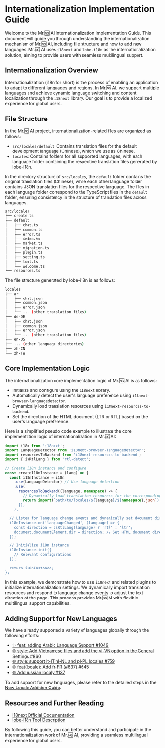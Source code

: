 # Internationalization Implementation Guide

Welcome to the Mr.🆖 AI Internationalization Implementation Guide. This document will guide you through understanding the internationalization mechanism of Mr.🆖 AI, including file structure and how to add new languages. Mr.🆖 AI uses `i18next` and `lobe-i18n` as the internationalization solution, aiming to provide users with seamless multilingual support.

## Internationalization Overview

Internationalization (i18n for short) is the process of enabling an application to adapt to different languages and regions. In Mr.🆖 AI, we support multiple languages and achieve dynamic language switching and content localization through the `i18next` library. Our goal is to provide a localized experience for global users.

## File Structure

In the Mr.🆖 AI project, internationalization-related files are organized as follows:

- `src/locales/default`: Contains translation files for the default development language (Chinese), which we use as Chinese.
- `locales`: Contains folders for all supported languages, with each language folder containing the respective translation files generated by lobe-i18n.

In the directory structure of `src/locales`, the `default` folder contains the original translation files (Chinese), while each other language folder contains JSON translation files for the respective language. The files in each language folder correspond to the TypeScript files in the `default` folder, ensuring consistency in the structure of translation files across languages.

```bash
src/locales
├── create.ts
├── default
│   ├── chat.ts
│   ├── common.ts
│   ├── error.ts
│   ├── index.ts
│   ├── market.ts
│   ├── migration.ts
│   ├── plugin.ts
│   ├── setting.ts
│   ├── tool.ts
│   └── welcome.ts
└── resources.ts
```

The file structure generated by lobe-i18n is as follows:

```bash
locales
├── ar
│   ├── chat.json
│   ├── common.json
│   ├── error.json
│   └── ... (other translation files)
├── de-DE
│   ├── chat.json
│   ├── common.json
│   ├── error.json
│   └── ... (other translation files)
├── en-US
├── ... (other language directories)
├── zh-CN
└── zh-TW
```

## Core Implementation Logic

The internationalization core implementation logic of Mr.🆖 AI is as follows:

- Initialize and configure using the `i18next` library.
- Automatically detect the user's language preference using `i18next-browser-languagedetector`.
- Dynamically load translation resources using `i18next-resources-to-backend`.
- Set the direction of the HTML document (LTR or RTL) based on the user's language preference.

Here is a simplified pseudo code example to illustrate the core implementation logic of internationalization in Mr.🆖 AI:

```ts
import i18n from 'i18next';
import LanguageDetector from 'i18next-browser-languagedetector';
import resourcesToBackend from 'i18next-resources-to-backend';
import { isRtlLang } from 'rtl-detect';

// Create i18n instance and configure
const createI18nInstance = (lang) => {
  const i18nInstance = i18n
    .use(LanguageDetector) // Use language detection
    .use(
      resourcesToBackend((language, namespace) => {
        // Dynamically load translation resources for the corresponding language
        return import(`path/to/locales/${language}/${namespace}.json`);
      }),
    );

  // Listen for language change events and dynamically set document direction
  i18nInstance.on('languageChanged', (language) => {
    const direction = isRtlLang(language) ? 'rtl' : 'ltr';
    document.documentElement.dir = direction; // Set HTML document direction
  });

  // Initialize i18n instance
  i18nInstance.init({
    // Relevant configurations
  });

  return i18nInstance;
};
```

In this example, we demonstrate how to use `i18next` and related plugins to initialize internationalization settings. We dynamically import translation resources and respond to language change events to adjust the text direction of the page. This process provides Mr.🆖 AI with flexible multilingual support capabilities.

## Adding Support for New Languages

We have already supported a variety of languages globally through the following efforts:

- [✨ feat: adding Arabic Language Support #1049](https://github.com/lobehub/lobe-chat/pull/1049)
- [🌐 style: Add Vietnamese files and add the vi-VN option in the General Settings #860](https://github.com/lobehub/lobe-chat/pull/860)
- [🌐 style: support it-IT nl-NL and pl-PL locales #759](https://github.com/lobehub/lobe-chat/pull/759)
- [🌐 feat(locale): Add fr-FR (#637) #645](https://github.com/lobehub/lobe-chat/pull/645)
- [🌐 Add russian localy #137](https://github.com/lobehub/lobe-chat/pull/137)

To add support for new languages, please refer to the detailed steps in the [New Locale Addition Guide](add-new-locale).

## Resources and Further Reading

- [i18next Official Documentation](https://www.i18next.com/)
- [lobe-i18n Tool Description](https://github.com/lobehub/lobe-cli-toolbox/tree/master/packages/lobe-i18n)

By following this guide, you can better understand and participate in the internationalization work of Mr.🆖 AI, providing a seamless multilingual experience for global users.
